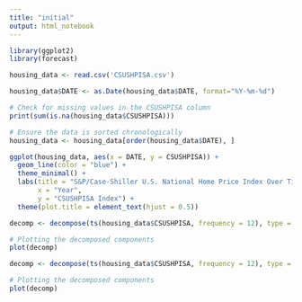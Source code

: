 ```yaml
---
title: "initial"
output: html_notebook
---
```


```r
library(ggplot2)
library(forecast)
```


```r
housing_data <- read.csv('CSUSHPISA.csv')
```

```r
housing_data$DATE <- as.Date(housing_data$DATE, format="%Y-%m-%d")

# Check for missing values in the CSUSHPISA column
print(sum(is.na(housing_data$CSUSHPISA)))

# Ensure the data is sorted chronologically
housing_data <- housing_data[order(housing_data$DATE), ]
```

```r
ggplot(housing_data, aes(x = DATE, y = CSUSHPISA)) +
  geom_line(color = "blue") +
  theme_minimal() +
  labs(title = "S&P/Case-Shiller U.S. National Home Price Index Over Time",
       x = "Year",
       y = "CSUSHPISA Index") +
  theme(plot.title = element_text(hjust = 0.5))
```
```r

decomp <- decompose(ts(housing_data$CSUSHPISA, frequency = 12), type = "additive")

# Plotting the decomposed components
plot(decomp)

decomp <- decompose(ts(housing_data$CSUSHPISA, frequency = 12), type = "multiplicative")

# Plotting the decomposed components
plot(decomp)
```


